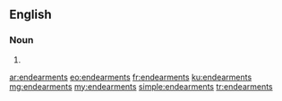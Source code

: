 ==English==

===Noun===
{{head|en}}

# {{plural of|endearment}}

[[ar:endearments]]
[[eo:endearments]]
[[fr:endearments]]
[[ku:endearments]]
[[mg:endearments]]
[[my:endearments]]
[[simple:endearments]]
[[tr:endearments]]